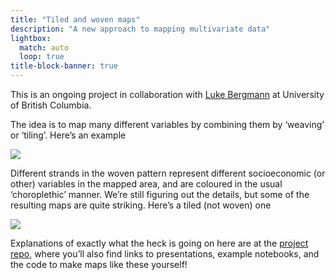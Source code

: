 ```yaml
---
title: "Tiled and woven maps"
description: "A new approach to mapping multivariate data"
lightbox:
  match: auto
  loop: true
title-block-banner: true
---
```


This is an ongoing project in collaboration with [Luke Bergmann](https://geog.ubc.ca/profile/luke-bergmann/){target="blank"} at University of British Columbia.

The idea is to map many different variables by combining them by 'weaving' or 'tiling'. Here's an example

![](imd-weave.png)

Different strands in the woven pattern represent different socioeconomic (or other) variables in the mapped area, and are coloured in the usual 'choroplethic' manner. We're still figuring out the details, but some of the resulting maps are quite striking. Here's a tiled (not woven) one

![](imd-escher-clip.png)

Explanations of exactly what the heck is going on here are at the [project repo](https://github.com/DOSull/weaving-space), where you'll also find links to presentations, example notebooks, and the code to make maps like these yourself!
